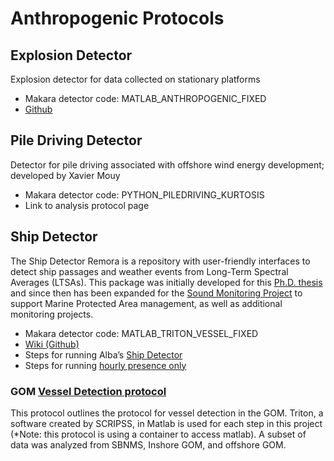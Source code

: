 # Anthropogenic Protocols

## Explosion Detector

Explosion detector for data collected on stationary platforms

* Makara detector code: MATLAB\_ANTHROPOGENIC\_FIXED
* [Github](https://github.com/MarineBioAcousticsRC/Explosions-Detector)  

## Pile Driving Detector

Detector for pile driving associated with offshore wind energy development; developed by Xavier Mouy

* Makara detector code: PYTHON\_PILEDRIVING\_KURTOSIS  
* Link to analysis protocol page

## Ship Detector

The Ship Detector Remora is a repository with user-friendly interfaces to detect ship passages and weather events from Long-Term Spectral Averages (LTSAs). This package was initially developed for this [Ph.D. thesis](https://upcommons.upc.edu/handle/2117/129269) and since then has been expanded for the [Sound Monitoring Project](https://sanctuaries.noaa.gov/science/monitoring/sound/) to support Marine Protected Area management, as well as additional monitoring projects.

* Makara detector code: MATLAB\_TRITON\_VESSEL\_FIXED  
* [Wiki (Github)](https://github.com/MarineBioAcousticsRC/Triton/wiki/Ship-Detector)  
* Steps for running Alba’s [Ship Detector](https://docs.google.com/document/d/1uAbYtp8gZcKZWZzKJS0YLKObNdlicszK/edit?usp=sharing&ouid=116688690465000616014&rtpof=true&sd=true)  
* Steps for running [hourly presence only](https://docs.google.com/document/d/1-m_oLFPi9YIsWrxgC9eDsz0OMq74Tw2U/edit?usp=sharing&ouid=116688690465000616014&rtpof=true&sd=true)

### GOM [Vessel Detection protocol](https://docs.google.com/document/d/1NGepbb8-vDmIcop8Ek-N2qNqQwnm7q_M/edit?usp=sharing&ouid=116688690465000616014&rtpof=true&sd=true)

This protocol outlines the protocol for vessel detection in the GOM. Triton, a software created by SCRIPSS, in Matlab is used for each step in this project (\*Note: this protocol is using a container to access matlab). A subset of data was analyzed from SBNMS, Inshore GOM, and offshore GOM. 